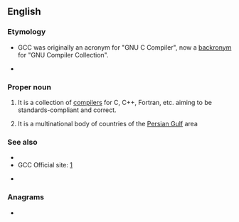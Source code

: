 ==English==

===Etymology===
* {{sense|GNU Compiler Collection}} GCC was originally an acronym for "GNU C Compiler", now a [[backronym]] for "GNU Compiler Collection".
* {{sense|Gulf Cooperation Council}} {{initialism of|en|Gulf Cooperation Council}}

===Proper noun===
{{en-proper noun}}

# {{lb|en|computing}} {{initialism of|en|[[GNU]] [[compiler|Compiler]] [[collection|Collection]]}} It is a collection of [[compilers]] for C, C++, Fortran, etc. aiming to be standards-compliant and correct.
# {{lb|en|politics}} {{initialism of|en|[[Gulf]] [[cooperating|Cooperation]] [[council|Council]]}} It is a multinational body of countries of the [[Persian Gulf]] area

===See also===
{{sense|GNU C Compiler}}
* {{projectlink|wikipedia|GNU Compiler Collection}}
* GCC Official site: [http://gcc.gnu.org/]
{{sense|Gulf Cooperation Council}}
* {{projectlink|wikipedia|Cooperation Council for the Arab States of the Gulf}}

===Anagrams===
* {{anagrams|en|a=ccg|CCG}}